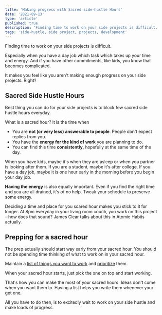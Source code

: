 ```yaml
---
title: 'Making progress with Sacred side-hustle Hours'
date: '2021-09-13'
type: 'article'
published: true
description: 'Finding time to work on your side projects is difficult. Especially when you have a day job which task which takes up your time and energy.'
tags: 'side-hustle, side project, projects, development'
---
```


Finding time to work on your side projects is difficult.

Especially when you have a day job which task which takes up your time and energy. And if you have other commitments, like kids, you know that becomes complicated.

It makes you feel like you aren't making enough progress on your side projects. Right?

## Sacred Side Hustle Hours

Best thing you can do for your side projects is to block few sacred side hustle hours everyday.

What is a sacred hour? It is the time when

- You are **not (or very less) answerable to people**. People don't expect replies from you.
- You have the **energy for the kind of work** you are planning to do.
- You can find this time **consistently**, hopefully at the same time of the day.

When you have kids, maybe it's when they are asleep or when you partner is looking after them. If you are a student, maybe it's after college. If you have a day job, maybe it is one hour early in the morning before you begin your day job.

**Having the energy** is also equally important. Even if you find the right time and you are all drained, it's of no help. Tweak your schedule to preserve some energy.

Deciding a time and place for you scared hour makes you stick to it for longer. At 8pm everyday in your living room couch, you work on this project - how does that sound? James Clear talks about this in Atomic Habits actually.

## Prepping for a sacred hour

The prep actually should start way early from your sacred hour. You should not be spending time thinking of what to work on in your sacred hour.

Maintain a [list of things you want to work](https://hackletter.email/37) and [prioritize](https://aravindballa.com/writings/prioritization-for-side-projects/) them.

When your sacred hour starts, just pick the one on top and start working.

That's how you can make the most of your sacred hours. Ideas don't come when you want them to. Having a list helps you write them whenever your get one.

All you have to do then, is to excitedly wait to work on your side hustle and make loads of progress.

